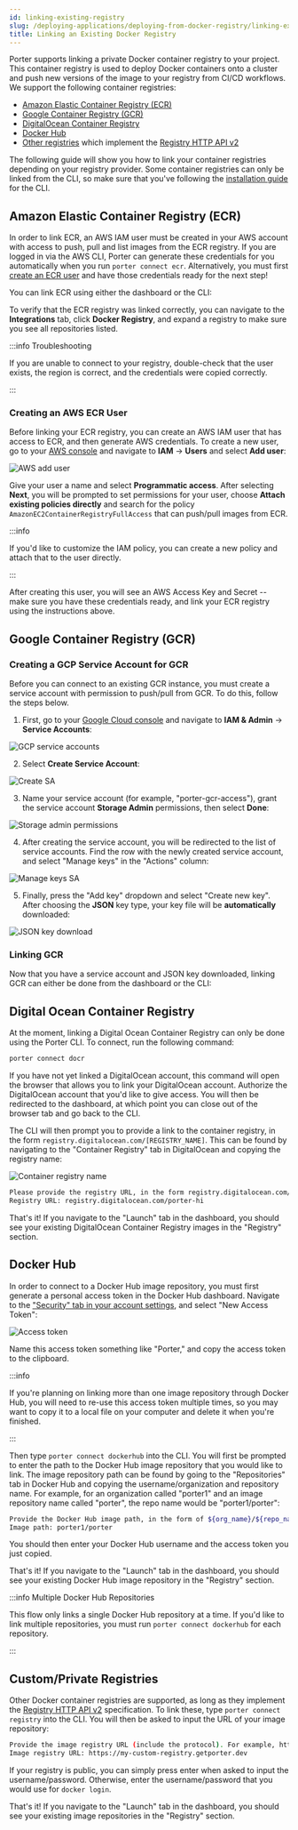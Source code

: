 ```yaml
---
id: linking-existing-registry
slug: /deploying-applications/deploying-from-docker-registry/linking-existing-registry
title: Linking an Existing Docker Registry
---
```



Porter supports linking a private Docker container registry to your project. This container registry is used to deploy Docker containers onto a cluster and push new versions of the image to your registry from CI/CD workflows. We support the following container registries:

- [Amazon Elastic Container Registry (ECR)](#amazon-elastic-container-registry-ecr)
- [Google Container Registry (GCR)](#google-container-registry-gcr)
- [DigitalOcean Container Registry](#digital-ocean-container-registry)
- [Docker Hub](#docker-hub)
- [Other registries](#customprivate-registries) which implement the [Registry HTTP API v2](https://docs.docker.com/registry/spec/api/)

The following guide will show you how to link your container registries depending on your registry provider. Some container registries can only be linked from the CLI, so make sure that you've following the [installation guide](../../cli/installation) for the CLI.

## Amazon Elastic Container Registry (ECR)

In order to link ECR, an AWS IAM user must be created in your AWS account with access to push, pull and list images from the ECR registry. If you are logged in via the AWS CLI, Porter can generate these credentials for you automatically when you run `porter connect ecr`. Alternatively, you must first [create an ECR user](#creating-an-aws-ecr-user) and have those credentials ready for the next step!

You can link ECR using either the dashboard or the CLI:


<Tabs>
  <TabItem value="ecr-dashboard" label="Browser" default>
    <ECRDashboardSection />
  </TabItem>
  <TabItem value="ecr-cli" label="CLI">
    <ECRCLISection />
  </TabItem>
</Tabs>

To verify that the ECR registry was linked correctly, you can navigate to the **Integrations** tab, click **Docker Registry**, and expand a registry to make sure you see all repositories listed.

:::info Troubleshooting

If you are unable to connect to your registry, double-check that the user exists, the region is correct, and the credentials were copied correctly.

:::

### Creating an AWS ECR User

Before linking your ECR registry, you can create an AWS IAM user that has access to ECR, and then generate AWS credentials. To create a new user, go to your <a href="https://console.aws.amazon.com" target="_blank">AWS console</a> and navigate to **IAM** -> **Users** and select **Add user**:

![AWS add user](https://files.readme.io/5b8d083-Screen_Shot_2020-12-30_at_1.01.49_PM.png "Screen Shot 2020-12-30 at 1.01.49 PM.png")

Give your user a name and select **Programmatic access**. After selecting **Next**, you will be prompted to set permissions for your user, choose **Attach existing policies directly** and search for the policy `AmazonEC2ContainerRegistryFullAccess` that can push/pull images from ECR.

:::info

If you'd like to customize the IAM policy, you can create a new policy and attach that to the user directly.

:::

After creating this user, you will see an AWS Access Key and Secret -- make sure you have these credentials ready, and link your ECR registry using the instructions above.

## Google Container Registry (GCR)

### Creating a GCP Service Account for GCR

Before you can connect to an existing GCR instance, you must create a service account with permission to push/pull from GCR. To do this, follow the steps below.

1. First, go to your [Google Cloud console](https://console.cloud.google.com/) and navigate to **IAM & Admin** -> **Service Accounts**:

![GCP service accounts](https://files.readme.io/c93b89a-Screen_Shot_2021-02-26_at_8.34.21_AM.png "Screen Shot 2021-02-26 at 8.34.21 AM.png")

2. Select **Create Service Account**:

![Create SA](https://files.readme.io/8480097-Screen_Shot_2021-02-26_at_8.36.48_AM.png "Screen Shot 2021-02-26 at 8.36.48 AM.png")

3. Name your service account (for example, "porter-gcr-access"), grant the service account **Storage Admin** permissions, then select **Done**:

![Storage admin permissions](https://files.readme.io/3357638-Screen_Shot_2021-02-26_at_8.39.58_AM.png "Screen Shot 2021-02-26 at 8.39.58 AM.png")

4. After creating the service account, you will be redirected to the list of service accounts. Find the row with the newly created service account, and select "Manage keys" in the "Actions" column:

![Manage keys SA](https://files.readme.io/55283c8-Screen_Shot_2021-02-26_at_8.44.08_AM.png "Screen Shot 2021-02-26 at 8.44.08 AM.png")

5. Finally, press the "Add key" dropdown and select "Create new key". After choosing the **JSON** key type, your key file will be **automatically** downloaded:

![JSON key download](https://files.readme.io/21c8ec4-Screen_Shot_2021-02-26_at_8.45.48_AM.png "Screen Shot 2021-02-26 at 8.45.48 AM.png")

### Linking GCR

Now that you have a service account and JSON key downloaded, linking GCR can either be done from the dashboard or the CLI:


<Tabs>
  <TabItem value="gcr-dashboard" label="Browser" default>
    <GCRDashboardSection />
  </TabItem>
  <TabItem value="gcr-cli" label="CLI">
    <GCRCLISection />
  </TabItem>
</Tabs>

## Digital Ocean Container Registry

At the moment, linking a Digital Ocean Container Registry can only be done using the Porter CLI. To connect, run the following command:

```sh
porter connect docr
```

If you have not yet linked a DigitalOcean account, this command will open the browser that allows you to link your DigitalOcean account. Authorize the DigitalOcean account that you'd like to give access. You will then be redirected to the dashboard, at which point you can close out of the browser tab and go back to the CLI.

The CLI will then prompt you to provide a link to the container registry, in the form `registry.digitalocean.com/[REGISTRY_NAME]`. This can be found by navigating to the "Container Registry" tab in DigitalOcean and copying the registry name:

![Container registry name](https://files.readme.io/c5fc652-Screen_Shot_2021-02-26_at_9.00.08_AM.png "Screen Shot 2021-02-26 at 9.00.08 AM.png")

```sh
Please provide the registry URL, in the form registry.digitalocean.com/[REGISTRY_NAME]. For example, registry.digitalocean.com/porter-test.
Registry URL: registry.digitalocean.com/porter-hi
```

That's it! If you navigate to the "Launch" tab in the dashboard, you should see your existing DigitalOcean Container Registry images in the "Registry" section.

## Docker Hub

In order to connect to a Docker Hub image repository, you must first generate a personal access token in the Docker Hub dashboard. Navigate to the ["Security" tab in your account settings](https://hub.docker.com/settings/security), and select "New Access Token":

![Access token](https://files.readme.io/53cce0e-Screen_Shot_2021-02-26_at_9.09.26_AM.png "Screen Shot 2021-02-26 at 9.09.26 AM.png")

Name this access token something like "Porter," and copy the access token to the clipboard.

:::info

If you're planning on linking more than one image repository through Docker Hub, you will need to re-use this access token multiple times, so you may want to copy it to a local file on your computer and delete it when you're finished.

:::

Then type `porter connect dockerhub` into the CLI. You will first be prompted to enter the path to the Docker Hub image repository that you would like to link. The image repository path can be found by going to the "Repositories" tab in Docker Hub and copying the username/organization and repository name. For example, for an organization called "porter1" and an image repository name called "porter", the repo name would be "porter1/porter":

```sh
Provide the Docker Hub image path, in the form of ${org_name}/${repo_name}. For example, porter1/porter.
Image path: porter1/porter
```

You should then enter your Docker Hub username and the access token you just copied.

That's it! If you navigate to the "Launch" tab in the dashboard, you should see your existing Docker Hub image repository in the "Registry" section.

:::info Multiple Docker Hub Repositories

This flow only links a single Docker Hub repository at a time. If you'd like to link multiple repositories, you must run `porter connect dockerhub` for each repository.

:::

## Custom/Private Registries

Other Docker container registries are supported, as long as they implement the [Registry HTTP API v2](https://docs.docker.com/registry/spec/api/) specification. To link these, type `porter connect registry` into the CLI. You will then be asked to input the URL of your image repository:

```sh
Provide the image registry URL (include the protocol). For example, https://my-custom-registry.getporter.dev.
Image registry URL: https://my-custom-registry.getporter.dev
```

If your registry is public, you can simply press enter when asked to input the username/password. Otherwise, enter the username/password that you would use for `docker login`.

That's it! If you navigate to the "Launch" tab in the dashboard, you should see your existing image repositories in the "Registry" section.
